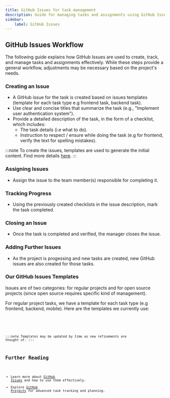 ```yaml
---
title: GitHub Issues for task management
description: Guide for managing tasks and assignments using GitHub Issues
sidebar:
    label: GitHub Issues
---
```


## GitHub Issues Workflow
The following guide explains how GitHub Issues are used to create, track, and manage tasks and assignments effectively. While these steps provide a general workflow, adjustments may be necessary based on the project's needs.

### Creating an Issue
- A GitHub issue for the task is created based on issues templates (template for each task type e.g frontend task, backend task).
- Use clear and concise titles that summarize the task (e.g., "Implement user authentication system").
- Provide a detailed description of the task, in the form of a checklist, which includes:
  - The task details (i.e what to do).
  - Instruction to respect / ensure while doing the task (e.g for frontend, verify the text for spelling mistakes).

:::note
To create the issues, templates are used to generate the initial content. Find more details [here](https://docs.github.com/en/communities/using-templates-to-encourage-useful-issues-and-pull-requests/configuring-issue-templates-for-your-repository#creating-issue-templates).
:::

### Assigning Issues
- Assign the issue to the team member(s) responsible for completing it.

### Tracking Progress
- Using the previously created checklists in the issue description, mark the task completed.

### Closing an Issue
- Once the task is completed and verified, the manager closes the issue.

### Adding Further Issues
- As the project is progessing and new tasks are created, new GitHub issues are also created for those tasks.

### Our GitHub Issues Templates
Issues are of two categories: for regular projects and for open source projects (since open source requires specific kind of management).

For regular project tasks, we have a template for each task type (e.g frontend, backend, mobile). Here are the templates we currently use:

<Code code={frontendGitHubIssueTemplate} lang="md" title="frontend-task-template.md"/>

<Code code={backendGitHubIssueTemplate} lang="md" title="backend-task-template.md"/>

:::note
Templates may be updated by time as new refinements are thought of.
:::

## Further Reading

- Learn more about [GitHub Issues](https://docs.github.com/en/issues) and how to use them effectively.
- Explore [GitHub Projects](https://docs.github.com/en/enterprise-server@3.15/issues/planning-and-tracking-with-projects/learning-about-projects/about-projects) for advanced task tracking and planning.
